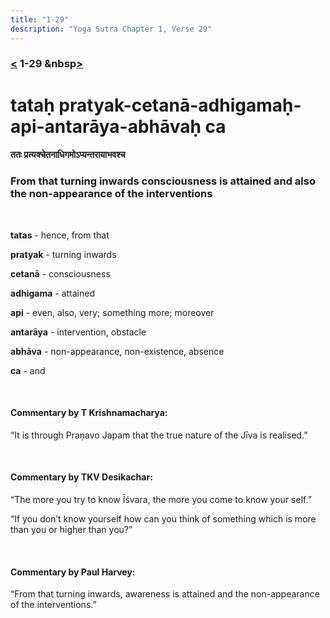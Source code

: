```yaml
---
title: "1-29"
description: "Yoga Sutra Chapter 1, Verse 29"
---
```


### [<](/Chapter-1/1-28/) 1-29 &nbsp[>](/Chapter-1/1-30/)

# tataḥ pratyak-cetanā-adhigamaḥ-api-antarāya-abhāvaḥ ca

#### ततः प्रत्यक्चेतनाधिगमोऽप्यन्तरायाभवश्च

### From that turning inwards consciousness is attained and also the non-appearance of the interventions

<br />

**tatas** - hence, from that <br />

**pratyak** - turning inwards <br />

**cetanā** - consciousness <br />

**adhigama** - attained <br />

**api** - even, also, very; something more; moreover <br />

**antarāya** - intervention, obstacle <br />

**abhāva** - non-appearance, non-existence, absence <br />

**ca** - and <br />

<br />

#### Commentary by T Krishnamacharya:

“It is through Praṇavo Japam
that the true nature of the Jīva is realised.”

<br />

#### Commentary by TKV Desikachar:

“The more you try to know Īśvara,
the more you come to know your self.”

“If you don’t know yourself how can you think of something which is more than you or higher than you?”

<br />

#### Commentary by Paul Harvey:

“From that turning inwards,
awareness is attained
and the non-appearance of the interventions.”
